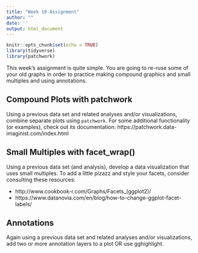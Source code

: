 ```yaml
---
title: "Week 10 Assignment"
author: ""
date: ''
output: html_document
---
```


```r
knitr::opts_chunk$set(echo = TRUE)
library(tidyverse)
library(patchwork)
```

This week's assignment is quite simple. You are going to re-ruse some of your old graphs in order to practice making compound graphics and small multiples and using annotations.


## Compound Plots with patchwork

Using a previous data set and related analyses and/or visualizations, combine separate plots using `patchwork`. For some additional functionality (or examples), check out its documentation: https://patchwork.data-imaginist.com/index.html



## Small Multiples with facet_wrap()

Using a previous data set (and analysis), develop a data visualization that uses small multiples. To add a little pizazz and style your facets, consider consulting these resources:

- http://www.cookbook-r.com/Graphs/Facets_(ggplot2)/
- https://www.datanovia.com/en/blog/how-to-change-ggplot-facet-labels/


## Annotations

Again using a previous data set and related analyses and/or visualizations, add two or more annotation layers to a plot OR use gghighlight.


